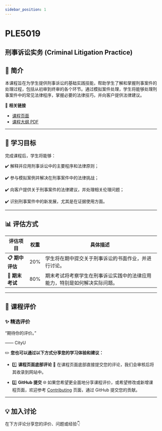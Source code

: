 ```yaml
---
sidebar_position: 1
---
```


# PLE5019
## 刑事诉讼实务 (Criminal Litigation Practice)

## **📘 简介**
本课程旨在为学生提供刑事诉讼的基础实践技能，帮助学生了解和掌握刑事案件的处理过程，包括从初审到终审的各个环节。通过模拟案件处理，学生将能够处理刑事案件中的常见法律程序，掌握必要的法律技巧，并向客户提供法律建议。

🔗 **相关链接**
- [课程页面](https://www.cityu.edu.hk/catalogue/pg/202425/course/PLE5019.htm)
- [课程大纲 PDF](https://www.cityu.edu.hk/catalogue/pg/202425/course/PLE5019.pdf)

---

## **🎯 学习目标**

完成课程后，学生将能够：

✔️ 解释并应用刑事诉讼中的主要程序和法律原则；

✔️ 参与模拟案例并解决在刑事案件中的法律挑战；

✔️ 向客户提供关于刑事案件的法律建议，并处理相关伦理问题；

✔️ 识别刑事案件中的新发展，尤其是在证据使用方面。

---

## **📊 评估方式**

| **评估项目**          | **权重** | **具体描述**                                                                                       |
|----------------------|---------|---------------------------------------------------------------------------------------------------|
| **📋 期中评估**       | 20%     | 学生将在期中提交关于刑事诉讼的书面作业，并进行讨论。                                             |
| **📂 期末考试**       | 80%     | 期末考试将考察学生在刑事诉讼实践中的法律应用能力，特别是如何解决实际问题。                     |

---

## **💬 课程评价**

### ✨ **精选评价**
<div className={commentStyles.commentBox}>
    <p className={commentStyles.commentText}>
        “期待你的评价。”
    </p>
    <p className={commentStyles.commentAuthor}>—— CityU</p>
</div>

✏️ **您也可以通过以下方式分享您的学习体验和建议：**

- 1️⃣ **课程页面底部评论**
💬 在课程页面底部直接提交您的评论，我们会审核后将其收录到网站中。

- 2️⃣ **GitHub 提交**
🌐 如果您希望更全面地分享课程评价，或希望修改或新增课程页面，欢迎参考 [Contributing](/contributing) 页面，通过 GitHub 提交您的贡献。

---

## **💡 加入讨论**

在下方评论分享您的评价、问题或经验👇
<Utterances />